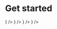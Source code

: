 
# Get started


<div className="grid grid-cols-2 gap-2">
  <Card
    title="SVG"
    href="/integrations/svg"
    icon={<img alt="SVG" width="20px" src="https://cdn.svgporn.com/logos/svg.svg" />}
  />
  <Card
    title="React"
    href="/integrations/react"
    icon={<img alt="React" width="20px" src="https://cdn.svgporn.com/logos/react.svg" />}
  />
  <Card
    title="Vue"
    href="/integrations/vue"
    icon={<img alt="Vue" width="20px" src="https://cdn.svgporn.com/logos/vue.svg" />}
  />
  <Card
    title="Svelte"
    href="/integrations/svelte"
    icon={<img alt="Svelte" width="20px" src="https://cdn.svgporn.com/logos/svelte-icon.svg" />}
  />
</div>
